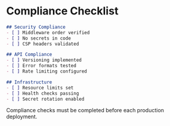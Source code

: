 # Compliance Checklist

```markdown
## Security Compliance
- [ ] Middleware order verified
- [ ] No secrets in code
- [ ] CSP headers validated

## API Compliance  
- [ ] Versioning implemented
- [ ] Error formats tested
- [ ] Rate limiting configured

## Infrastructure
- [ ] Resource limits set
- [ ] Health checks passing
- [ ] Secret rotation enabled
```

<Callout type="warning" emoji="📅">
  Compliance checks must be completed before each production deployment.
</Callout> 